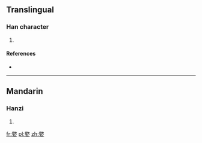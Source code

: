 ==Translingual==

===Han character===
{{Han char|rn=38|rad=女|as=13|sn=16|four=|canj=卜人女 (YOV)|ids=⿱[[歆]][[女]]}}

# {{defn|Han|sort=女13}}

====References====
* {{Han ref|kx=0272.200|dkj=06785|dj=0540.200|hdz=21085.040|uh=5B1C|ud=23324}}

----

==Mandarin==

===Hanzi===
{{cmn-hanzi|pin=[[tiáo]] ([[tiao2]]), [[xīn]] ([[xin1]])|wg=t'iao<sup>2</sup>, hsin<sup>1</sup>}}

# {{defn|lang=cmn|sort=女13}}

[[fr:嬜]]
[[pl:嬜]]
[[zh:嬜]]